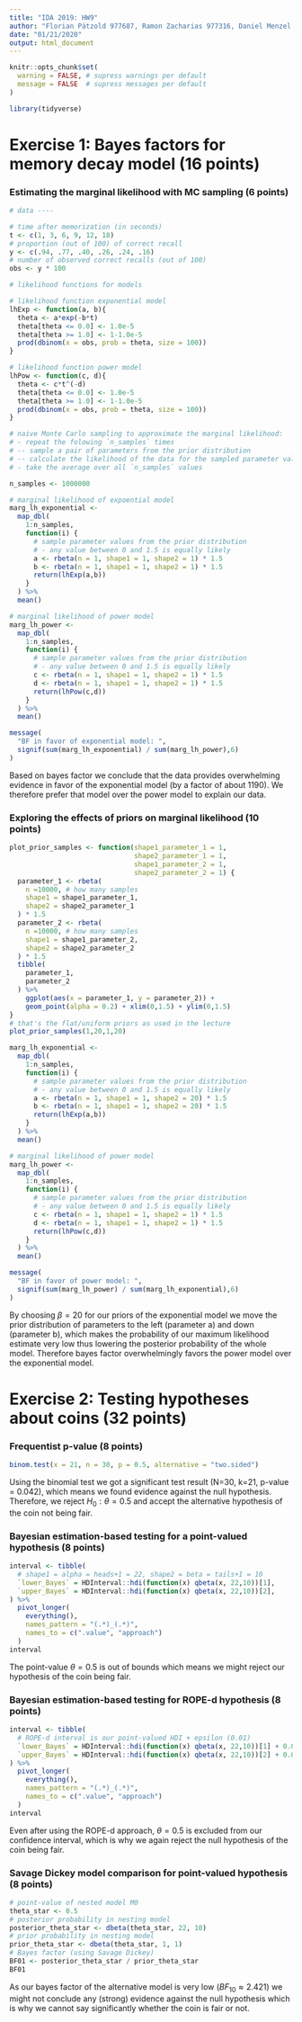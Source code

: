 ```yaml
---
title: "IDA 2019: HW9"
author: "Florian Pätzold 977687, Ramon Zacharias 977316, Daniel Menzel 979379"
date: "01/21/2020"
output: html_document
---
```


```r
knitr::opts_chunk$set(
  warning = FALSE, # supress warnings per default 
  message = FALSE  # supress messages per default 
)
```

```r
library(tidyverse)
```

# Exercise 1: Bayes factors for memory decay model (16 points)
### Estimating the marginal likelihood with MC sampling (6 points)

```r
# data ----

# time after memorization (in seconds)
t <- c(1, 3, 6, 9, 12, 18)
# proportion (out of 100) of correct recall
y <- c(.94, .77, .40, .26, .24, .16)
# number of observed correct recalls (out of 100)
obs <- y * 100

# likelihood functions for models

# likelihood function exponential model
lhExp <- function(a, b){
  theta <- a*exp(-b*t)
  theta[theta <= 0.0] <- 1.0e-5
  theta[theta >= 1.0] <- 1-1.0e-5
  prod(dbinom(x = obs, prob = theta, size = 100))
}

# likelihood function power model
lhPow <- function(c, d){
  theta <- c*t^(-d)
  theta[theta <= 0.0] <- 1.0e-5
  theta[theta >= 1.0] <- 1-1.0e-5
  prod(dbinom(x = obs, prob = theta, size = 100))
}

# naive Monte Carlo sampling to approximate the marginal likelihood:
# - repeat the folowing `n_samples` times
# -- sample a pair of parameters from the prior distribution
# -- calculate the likelihood of the data for the sampled parameter values
# - take the average over all `n_samples` values 

n_samples <- 1000000

# marginal likelihood of expoential model
marg_lh_exponential <- 
  map_dbl(
    1:n_samples,
    function(i) {
      # sample parameter values from the prior distribution
      # - any value between 0 and 1.5 is equally likely
      a <- rbeta(n = 1, shape1 = 1, shape2 = 1) * 1.5
      b <- rbeta(n = 1, shape1 = 1, shape2 = 1) * 1.5
      return(lhExp(a,b))
    }
  ) %>% 
  mean()

# marginal likelihood of power model
marg_lh_power <- 
  map_dbl(
    1:n_samples,
    function(i) {
      # sample parameter values from the prior distribution
      # - any value between 0 and 1.5 is equally likely
      c <- rbeta(n = 1, shape1 = 1, shape2 = 1) * 1.5
      d <- rbeta(n = 1, shape1 = 1, shape2 = 1) * 1.5
      return(lhPow(c,d))
    }
  ) %>% 
  mean()

message(
  "BF in favor of exponential model: ", 
  signif(sum(marg_lh_exponential) / sum(marg_lh_power),6)
)
```

Based on bayes factor we conclude that the data provides overwhelming evidence in favor of the exponential model (by a factor of about 1190). We therefore prefer that model over the power model to explain our data.

### Exploring the effects of priors on marginal likelihood (10 points)

```r
plot_prior_samples <- function(shape1_parameter_1 = 1,
                               shape2_parameter_1 = 1,
                               shape1_parameter_2 = 1,
                               shape2_parameter_2 = 1) {
  parameter_1 <- rbeta(
    n =10000, # how many samples
    shape1 = shape1_parameter_1, 
    shape2 = shape2_parameter_1
  ) * 1.5
  parameter_2 <- rbeta(
    n =10000, # how many samples
    shape1 = shape1_parameter_2, 
    shape2 = shape2_parameter_2
  ) * 1.5
  tibble(
    parameter_1,
    parameter_2
  ) %>% 
    ggplot(aes(x = parameter_1, y = parameter_2)) +
    geom_point(alpha = 0.2) + xlim(0,1.5) + ylim(0,1.5)
}
# that's the flat/uniform priors as used in the lecture
plot_prior_samples(1,20,1,20)
```

```r
marg_lh_exponential <- 
  map_dbl(
    1:n_samples,
    function(i) {
      # sample parameter values from the prior distribution
      # - any value between 0 and 1.5 is equally likely
      a <- rbeta(n = 1, shape1 = 1, shape2 = 20) * 1.5
      b <- rbeta(n = 1, shape1 = 1, shape2 = 20) * 1.5
      return(lhExp(a,b))
    }
  ) %>% 
  mean()

# marginal likelihood of power model
marg_lh_power <- 
  map_dbl(
    1:n_samples,
    function(i) {
      # sample parameter values from the prior distribution
      # - any value between 0 and 1.5 is equally likely
      c <- rbeta(n = 1, shape1 = 1, shape2 = 1) * 1.5
      d <- rbeta(n = 1, shape1 = 1, shape2 = 1) * 1.5
      return(lhPow(c,d))
    }
  ) %>% 
  mean()

message(
  "BF in favor of power model: ", 
  signif(sum(marg_lh_power) / sum(marg_lh_exponential),6)
)
```

By choosing $\beta = 20$ for our priors of the exponential model we move the prior distribution of parameters to the left (parameter a) and down (parameter b), which makes the probability of our maximum likelihood estimate very low thus lowering the posterior probability of the whole model. Therefore bayes factor overwhelmingly favors the power model over the exponential model.

# Exercise 2: Testing hypotheses about coins (32 points)
### Frequentist p-value (8 points)

```r
binom.test(x = 21, n = 30, p = 0.5, alternative = "two.sided")
```

Using the binomial test we got a significant test result (N=30, k=21, p-value = 0.042), which means we found evidence against the null hypothesis. Therefore, we reject $H_0: \theta=0.5$ and accept the alternative hypothesis of the coin not being fair.

### Bayesian estimation-based testing for a point-valued hypothesis (8 points)

```r
interval <- tibble(
  # shape1 = alpha = heads+1 = 22, shape2 = beta = tails+1 = 10
  `lower_Bayes` = HDInterval::hdi(function(x) qbeta(x, 22,10))[1],
  `upper_Bayes` = HDInterval::hdi(function(x) qbeta(x, 22,10))[2],
) %>% 
  pivot_longer(
    everything(),
    names_pattern = "(.*)_(.*)",
    names_to = c(".value", "approach")
  )
interval
```

The point-value $\theta=0.5$ is out of bounds which means we might reject our hypothesis of the coin being fair.

### Bayesian estimation-based testing for ROPE-d hypothesis (8 points)

```r
interval <- tibble(
  # ROPE-d interval is our point-valued HDI + epsilon (0.01)
  `lower_Bayes` = HDInterval::hdi(function(x) qbeta(x, 22,10))[1] + 0.01,
  `upper_Bayes` = HDInterval::hdi(function(x) qbeta(x, 22,10))[2] + 0.01,
) %>% 
  pivot_longer(
    everything(),
    names_pattern = "(.*)_(.*)",
    names_to = c(".value", "approach")
  )
interval
```

Even after using the ROPE-d approach, $\theta = 0.5$ is excluded from our confidence interval, which is why we again reject the null hypothesis of the coin being fair.

### Savage Dickey model comparison for point-valued hypothesis (8 points)

```r
# point-value of nested model M0
theta_star <- 0.5
# posterior probability in nesting model
posterior_theta_star <- dbeta(theta_star, 22, 10)
# prior probability in nesting model
prior_theta_star <- dbeta(theta_star, 1, 1)
# Bayes factor (using Savage Dickey)
BF01 <- posterior_theta_star / prior_theta_star
BF01
```

As our bayes factor of the alternative model is very low ($BF_{10} \approx 2.421$) we might not conclude any (strong) evidence against the null hypothesis which is why we cannot say significantly whether the coin is fair or not.


